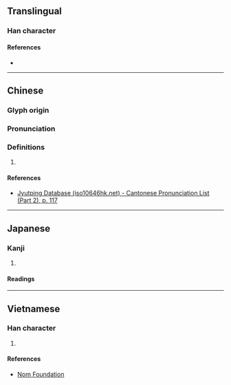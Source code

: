 {{character info}}
==Translingual==

===Han character===
{{Han char|rn=64|rad=手|as=10|sn=13|four=|canj=QNQD|ids=⿰扌桀}}

====References====
* {{Han ref|kx=0447.250|dkj=12504|dj=0798.170|hdz=31935.050|uh=6429|ud=25641}}

----

==Chinese==
{{zh-forms}}

===Glyph origin===
{{Han etym}}

===Pronunciation===
{{zh-pron
|m=jié,zhǎ
|c=git6
|mc=y
|oc=y
|cat=
}}


===Definitions===
{{zh-hanzi}}

# {{rfdef|zh}}

====References====
* [http://www.iso10646hk.net/jp/document/download.jsp Jyutping Database (iso10646hk.net) - Cantonese Pronunciation List (Part 2), p. 117]

----

==Japanese==

===Kanji===
{{ja-kanji|grade=|rs=手10}}

# {{rfdef|ja|sort=手10}}

====Readings====
{{ja-readings|on=[[けつ]] (ketsu), [[げち]] (gechi), [[たく]] (taku), [[ちゃく]] (chaku)|kun=[[かつぐ]] (katsugu), [[てでものをはかる]] (tedemonowohakaru)}}

----

==Vietnamese==

===Han character===
{{vi-hantu|rs=手10|kẹt}}

# {{rfdef|vi|sort=手10}}

====References====
* [http://nomfoundation.org/common/nom_details.php?codepoint=6429 Nom Foundation]